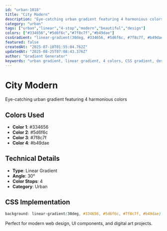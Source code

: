 ```yaml
---
id: "urban-1018"
title: "City Modern"
description: "Eye-catching urban gradient featuring 4 harmonious colors"
category: "urban"
tags: ["urban","linear","4-stop","modern","beautiful","design"]
colors: ["#334656","#5d6f6c","#7f8c7f","#b49dae"]
cssGradient: "linear-gradient(30deg, #334656, #5d6f6c, #7f8c7f, #b49dae)"
featured: false
createdAt: "2025-07-10T01:55:04.762Z"
updatedAt: "2025-08-25T07:08:43.376Z"
author: "Gradient Generator"
keywords: "urban gradient, linear gradient, 4 colors, CSS gradient, design, #334656, #5d6f6c, #7f8c7f, #b49dae"
---
```


# City Modern

Eye-catching urban gradient featuring 4 harmonious colors

## Colors Used
- **Color 1**: #334656
- **Color 2**: #5d6f6c
- **Color 3**: #7f8c7f
- **Color 4**: #b49dae

## Technical Details
- **Type**: Linear Gradient
- **Angle**: 30°
- **Color Stops**: 4
- **Category**: Urban

## CSS Implementation
```css
background: linear-gradient(30deg, #334656, #5d6f6c, #7f8c7f, #b49dae);
```

Perfect for modern web design, UI components, and digital art projects.
